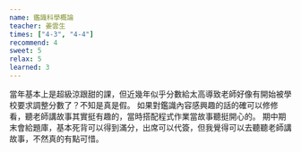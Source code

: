 ```yaml
---
name: 鑑識科學概論
teacher: 姜雲生
times: ["4-3", "4-4"]
recommend: 4
sweet: 5
relax: 5
learned: 3
---
```

當年基本上是超級涼跟甜的課，但近幾年似乎分數給太高導致老師好像有開始被學校要求調整分數了？不知是真是假。
如果對鑑識內容感興趣的話的確可以修修看，聽老師講故事其實挺有趣的，當時搭配程式作業當故事聽挺開心的。
期中期末會給題庫，基本死背可以得到滿分，出席可以代簽，但我覺得可以去聽聽老師講故事，不然真的有點可惜。
